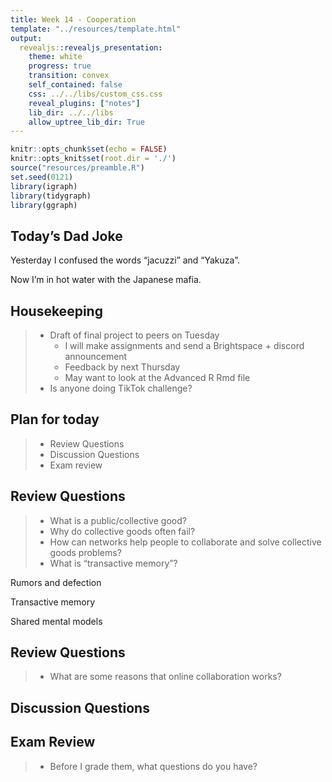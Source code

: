 ```yaml
---
title: Week 14 - Cooperation
template: "../resources/template.html"
output: 
  revealjs::revealjs_presentation:
    theme: white
    progress: true
    transition: convex
    self_contained: false
    css: ../../libs/custom_css.css
    reveal_plugins: ["notes"]
    lib_dir: ../../libs
    allow_uptree_lib_dir: True
---
```


```r
knitr::opts_chunk$set(echo = FALSE)
knitr::opts_knit$set(root.dir = './')
source("resources/preamble.R")
set.seed(0121)
library(igraph)
library(tidygraph)
library(ggraph)
```

## Today's Dad Joke

Yesterday I confused the words "jacuzzi" and "Yakuza".

<span class='fragment'>
Now I'm in hot water with the Japanese mafia.
</span>

## Housekeeping

> - Draft of final project to peers on Tuesday
>	- I will make assignments and send a Brightspace + discord announcement
>	- Feedback by next Thursday
>   - May want to look at the Advanced R Rmd file
> - Is anyone doing TikTok challenge?


## Plan for today

> - Review Questions
> - Discussion Questions
> - Exam review


## Review Questions

> - What is a public/collective good?
> - Why do collective goods often fail?
> - How can networks help people to collaborate and solve collective goods problems?
> - What is "transactive memory"?

<aside class='notes'>
Rumors and defection

Transactive memory

Shared mental models
</aside>

## Review Questions

> - What are some reasons that online collaboration works?


## Discussion Questions


## Exam Review

> - Before I grade them, what questions do you have?
